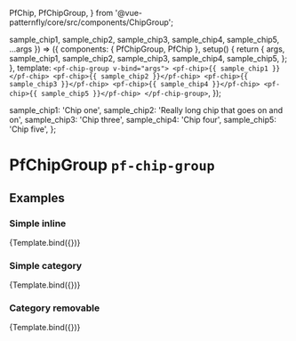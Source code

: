 
  PfChip,
  PfChipGroup,
} from '@vue-patternfly/core/src/components/ChipGroup';

  sample_chip1,
  sample_chip2,
  sample_chip3,
  sample_chip4,
  sample_chip5,
  ...args
}) => ({
  components: { PfChipGroup, PfChip },
  setup() {
    return {
      args,
      sample_chip1,
      sample_chip2,
      sample_chip3,
      sample_chip4,
      sample_chip5,
    };
  },
  template: `
    <pf-chip-group v-bind="args">
      <pf-chip>{{ sample_chip1 }}</pf-chip>
      <pf-chip>{{ sample_chip2 }}</pf-chip>
      <pf-chip>{{ sample_chip3 }}</pf-chip>
      <pf-chip>{{ sample_chip4 }}</pf-chip>
      <pf-chip>{{ sample_chip5 }}</pf-chip>
    </pf-chip-group>
  `,
});

  sample_chip1: 'Chip one',
  sample_chip2: 'Really long chip that goes on and on',
  sample_chip3: 'Chip three',
  sample_chip4: 'Chip four',
  sample_chip5: 'Chip five',
};


<Meta title="Components/Chip Group" component={PfChipGroup} subcomponents={{PfChip}} />

# PfChipGroup `pf-chip-group`

## Examples

### Simple inline

<Canvas>
  <Story name="SimpleInline" args={{
    ...chips,
  }}>
    {Template.bind({})}
  </Story>
</Canvas>

<ArgsTable story="SimpleInline" />

### Simple category

<Canvas>
  <Story name="SimpleCategory" args={{
    ...chips,
    category: 'Category One',
  }}>
    {Template.bind({})}
  </Story>
</Canvas>

### Category removable

<Canvas>
  <Story name="CategoryRemovable" args={{
    ...chips,
    category: 'Category has a very long name',
    closable: true,
  }}>
    {Template.bind({})}
  </Story>
</Canvas>
